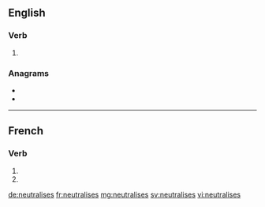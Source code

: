 {{also|neutralisés}}
==English==

===Verb===
{{head|en|verb form}}

# {{en-third-person singular of|neutralise}}

===Anagrams===
* {{l|en|laurestines}}
* {{l|en|reinsulates}}

----

==French==

===Verb===
{{fr-verb-form}}

# {{inflection of|neutraliser||2|s|pres|indc|lang=fr}}
# {{inflection of|neutraliser||2|s|pres|subj|lang=fr}}

[[de:neutralises]]
[[fr:neutralises]]
[[mg:neutralises]]
[[sv:neutralises]]
[[vi:neutralises]]